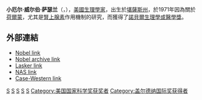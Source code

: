 {{Infobox scientist
|name              = 厄尔·威尔伯·萨瑟兰<br />Earl Wilbur Sutherland, Jr.
|image             =
|birth_date        = {{Birth date|1915|11|19}}
|birth_place       = [[堪薩斯州|堪薩斯州]]{{link-en|Burlingame|Burlingame, Kansas}}
|death_date        = {{Death date and age|1974|3|9|1915|11|19}}
|death_place       = [[迈阿密|迈阿密]]
|residence         = 
|citizenship       = 
|nationality       = [[美國|美國]]
|ethnicity         = 
|field             = [[生物化学|生物化学]]
|work_institutions = [[范德堡大学|范德堡大学]] [[凱斯西儲大學|凱斯西儲大學]]
|alma_mater        = [[圣路易斯华盛顿大学|圣路易斯华盛顿大学]] ([[Doctor_of_Medicine|M.D]])<br>{{link-en|Washburn大学|Washburn University}} ([[Bachelor_of_Science|B.S]])
|doctoral_advisor  = 
|doctoral_students = [[費瑞·慕拉德|費瑞·慕拉德(Ferid Murad)]]
|known_for         = [[腎上腺素|腎上腺素]], [[环腺苷酸|环腺苷酸]]
|influences        = [[卡尔·斐迪南·科里|卡尔·斐迪南·科里(Carl Cori)]], [[格蒂·科里|格蒂·科里(Gerty Cori)]]
|influenced        = 
|prizes            = [[盖尔德纳国际奖|盖尔德纳国际奖]] <small>(1969)</small><br />{{le|迪克森奖|Dickson Prize}} {{small|(1971)}}<br />[[諾貝爾生理學或醫學獎|諾貝爾生理學或醫學獎]] {{small|(1971)}}<br /> [[美国国家科学奖章|美国国家科学奖章]] {{small|(1973)}}
|religion          =
}}

'''小厄尔·威尔伯·萨瑟兰'''（{{lang-en|'''Earl Wilbur Sutherland Jr.'''}}，{{bd|1915年|11月19日|1974年|3月9日}}），[[美國|美國]][[生理學|生理學家]]，出生於[[堪薩斯州|堪薩斯州]]，於1971年因為關於[[荷爾蒙|荷爾蒙]]，尤其是[[腎上腺素|腎上腺素]]作用機制的研究，而獲得了[[諾貝爾生理學或醫學獎|諾貝爾生理學或醫學獎]]。

== 外部連結 ==
* [http://nobelprize.org/medicine/laureates/1971/sutherland-cv.html  Nobel link]{{Wayback|url=http://nobelprize.org/medicine/laureates/1971/sutherland-cv.html |date=20051102171628 }} 
* [http://almaz.com/nobel/medicine/1971a.html  Nobel archive link] {{Wayback|url=http://almaz.com/nobel/medicine/1971a.html |date=20210506142340 }}
* [https://web.archive.org/web/20051004204628/http://www.laskerfoundation.org/awards/obits/sutherlandobit.shtml  Lasker link]
* [https://web.archive.org/web/20110518010339/http://www4.nationalacademies.org/nas/nasdece.nsf/%28urllinks%29/NAS-58MUQ3?opendocument&Start=1&Count=1000&ExpandView  NAS link]
* [https://web.archive.org/web/20051030044848/http://pharmacology.case.edu/about/nobel.html  Case-Western link]  

{{諾貝爾生理學或醫學獎獲得者 (1951年－1975年)}}
{{美国国家科学奖章|biological}}
{{加拿大盖尔德纳国际奖获得者}}
{{阿尔伯特·拉斯克基础医学研究奖获得者}}

{{Authority control}}
[[Category:美國生理學家|S]]
[[Category:諾貝爾生理學或醫學獎獲得者|S]]
[[Category:凱斯西儲大學教師|S]]
[[Category:拉斯克基礎醫學研究獎得主|S]]
[[Category:聖路易斯華盛頓大學校友|S]]
[[Category:美国国家科学奖获奖者|Category:美国国家科学奖获奖者]]
[[Category:盖尔德纳国际奖获得者|Category:盖尔德纳国际奖获得者]]